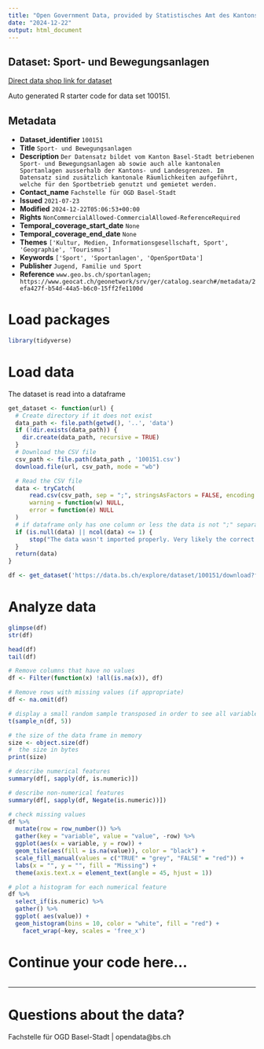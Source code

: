 ```yaml
---
title: "Open Government Data, provided by Statistisches Amt des Kantons Basel-Stadt - Fachstelle OGD"
date: "2024-12-22"
output: html_document
---
```


## Dataset: Sport- und Bewegungsanlagen

[Direct data shop link for dataset](https://data.bs.ch/explore/dataset/100151)

Auto generated R starter code for data set 100151.

## Metadata

- **Dataset_identifier** `100151`
- **Title** `Sport- und Bewegungsanlagen`
- **Description** `Der Datensatz bildet vom Kanton Basel-Stadt betriebenen Sport- und Bewegungsanlagen ab sowie auch alle kantonalen Sportanlagen ausserhalb der Kantons- und Landesgrenzen. Im Datensatz sind zusätzlich kantonale Räumlichkeiten aufgeführt, welche für den Sportbetrieb genutzt und gemietet werden.`
- **Contact_name** `Fachstelle für OGD Basel-Stadt`
- **Issued** `2021-07-23`
- **Modified** `2024-12-22T05:06:53+00:00`
- **Rights** `NonCommercialAllowed-CommercialAllowed-ReferenceRequired`
- **Temporal_coverage_start_date** `None`
- **Temporal_coverage_end_date** `None`
- **Themes** `['Kultur, Medien, Informationsgesellschaft, Sport', 'Geographie', 'Tourismus']`
- **Keywords** `['Sport', 'Sportanlagen', 'OpenSportData']`
- **Publisher** `Jugend, Familie und Sport`
- **Reference** `www.geo.bs.ch/sportanlagen; https://www.geocat.ch/geonetwork/srv/ger/catalog.search#/metadata/2efa427f-b54d-44a5-b6c0-15ff2fe1100d`


# Load packages

```r

library(tidyverse)
```

# Load data

The dataset is read into a dataframe

```r
get_dataset <- function(url) {
  # Create directory if it does not exist
  data_path <- file.path(getwd(), '..', 'data')
  if (!dir.exists(data_path)) {
    dir.create(data_path, recursive = TRUE)
  }
  # Download the CSV file
  csv_path <- file.path(data_path , '100151.csv')
  download.file(url, csv_path, mode = "wb")

  # Read the CSV file
  data <- tryCatch(
      read.csv(csv_path, sep = ";", stringsAsFactors = FALSE, encoding = "UTF-8"),
      warning = function(w) NULL,
      error = function(e) NULL
  )
  # if dataframe only has one column or less the data is not ";" separated
  if (is.null(data) || ncol(data) <= 1) {
      stop("The data wasn't imported properly. Very likely the correct separator couldn't be found.\nPlease check the dataset manually and adjust the code.")
  }
  return(data)
}
```

```r

df <- get_dataset('https://data.bs.ch/explore/dataset/100151/download?format=csv&timezone=Europe%2FZurich')

```

# Analyze data

```r

glimpse(df)
str(df)

head(df)
tail(df)

```

```r
# Remove columns that have no values
df <- Filter(function(x) !all(is.na(x)), df)

# Remove rows with missing values (if appropriate)
df <- na.omit(df)
```

```r
# display a small random sample transposed in order to see all variables
t(sample_n(df, 5))
```

```r
# the size of the data frame in memory
size <- object.size(df)
#  the size in bytes
print(size)
```

```r
# describe numerical features
summary(df[, sapply(df, is.numeric)])
```

```r
# describe non-numerical features
summary(df[, sapply(df, Negate(is.numeric))])
```

```r
# check missing values
df %>%
  mutate(row = row_number()) %>%
  gather(key = "variable", value = "value", -row) %>%
  ggplot(aes(x = variable, y = row)) +
  geom_tile(aes(fill = is.na(value)), color = "black") +
  scale_fill_manual(values = c("TRUE" = "grey", "FALSE" = "red")) +
  labs(x = "", y = "", fill = "Missing") +
  theme(axis.text.x = element_text(angle = 45, hjust = 1))
```

```r
# plot a histogram for each numerical feature
df %>%
  select_if(is.numeric) %>%
  gather() %>%
  ggplot( aes(value)) +
  geom_histogram(bins = 10, color = "white", fill = "red") +
    facet_wrap(~key, scales = 'free_x')
```

# Continue your code here...

```r

```
------------------------------------------------------------------------

# Questions about the data?

Fachstelle für OGD Basel-Stadt | opendata@bs.ch
